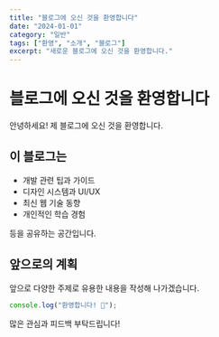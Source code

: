 ```yaml
---
title: "블로그에 오신 것을 환영합니다"
date: "2024-01-01"
category: "일반"
tags: ["환영", "소개", "블로그"]
excerpt: "새로운 블로그에 오신 것을 환영합니다."
---
```


# 블로그에 오신 것을 환영합니다

안녕하세요! 제 블로그에 오신 것을 환영합니다.

## 이 블로그는

- 개발 관련 팁과 가이드
- 디자인 시스템과 UI/UX
- 최신 웹 기술 동향
- 개인적인 학습 경험

등을 공유하는 공간입니다.

## 앞으로의 계획

앞으로 다양한 주제로 유용한 내용을 작성해 나가겠습니다.

```javascript
console.log("환영합니다! 🎉");
```

많은 관심과 피드백 부탁드립니다!
